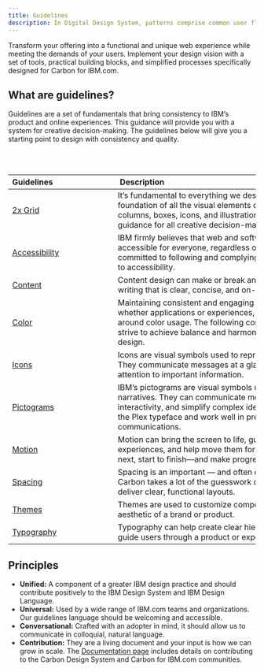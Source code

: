 ```yaml
---
title: Guidelines
description: In Digital Design System, patterns comprise common user flows and scenarios which are too complex or too universal to be encapsulated in a single component.
---
```

<PageDescription>

Transform your offering into a functional and unique web experience while meeting the demands of your users. Implement your design vision with a set of tools, practical building blocks, and simplified processes specifically designed for Carbon for IBM.com.

</PageDescription>

## What are guidelines?
Guidelines are a set of fundamentals that bring consistency to IBM’s product and online experiences. This guidance will provide you with a system for creative decision-making. The guidelines below will give you a starting point to design with consistency and quality.

<br>
<br>


| Guidelines                            | Description                                                                                                             |
| ---------------------------------------------- | ------------------------------------------------------------------------------------------------------------ |
| [2x Grid](https://www.carbondesignsystem.com/guidelines/2x-grid/basics)     | It’s fundamental to everything we design. The 2x Grid is the geometric foundation of all the visual elements of IBM Design, from typography to columns, boxes, icons, and illustrations. It provides structure and guidance for all creative decision-making. |
| [Accessibility](https://www.carbondesignsystem.com/guidelines/accessibility/overview)   | IBM firmly believes that web and software experiences should be accessible for everyone, regardless of abilities or impairments. Carbon is committed to following and complying with best practices when it comes to accessibility.                                       |
| [Content](https://www.carbondesignsystem.com/guidelines/content/general)               | Content design can make or break an online experience. Always strive for writing that is clear, concise, and on-brand.                     |
| [Color](https://www.carbondesignsystem.com/guidelines/color/overview)    | Maintaining consistent and engaging digital interfaces throughout IBM, whether applications or experiences, demands extended guidance around color usage. The following concepts are the foundation as we strive to achieve balance and harmony through our User Interface design.                 |
| [Icons](https://www.carbondesignsystem.com/guidelines/icons/library)               | Icons are visual symbols used to represent ideas, objects, or actions. They communicate messages at a glance, afford interactivity, and draw attention to important information.                     |
| [Pictograms](https://www.carbondesignsystem.com/guidelines/pictograms/library)               | IBM’s pictograms are visual symbols used to represent ideas, objects, or narratives. They can communicate messages at a glance, afford interactivity, and simplify complex ideas. They draw from details found in the Plex typeface and work well in presentations and marketing communications.                    |
| [Motion](https://www.carbondesignsystem.com/guidelines/motion/basics)               | Motion can bring the screen to life, guide users through complex experiences, and help move them forward—from here to there, now to next, start to finish—and make progress.                    |
| [Spacing](https://www.carbondesignsystem.com/guidelines/spacing)               | Spacing is an important — and often overlooked — part of visual design. Carbon takes a lot of the guesswork out of spacing to help designers deliver clear, functional layouts.                     |
| [Themes](https://www.carbondesignsystem.com/guidelines/themes)               | Themes are used to customize component styles to fit the specific aesthetic of a brand or product.                     |
| [Typography](https://www.carbondesignsystem.com/guidelines/typography/overview)               | Typography can help create clear hierarchies, organize information, and guide users through a product or experience.                     |

## Principles 
* **Unified:** A component of a greater IBM design practice and should contribute positively to the IBM Design System and IBM Design Language.
* **Universal:** Used by a wide range of IBM.com teams and organizations. Our guidelines language should be welcoming and accessible.
* **Conversational:** Crafted with an adopter in mind, it should allow us to communicate in colloquial, natural language.
* **Contribution:** They are a living document and your input is how we can grow in scale. The [Documentation page](https://www.carbondesignsystem.com/how-to-contribute/documentation) includes details on contributing to the Carbon Design System and Carbon for IBM.com communities.

